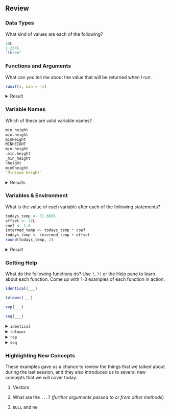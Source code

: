 ## Review

### Data Types

What kind of values are each of the following?

```r
10L
1.2345
"three"
```

### Functions and Arguments

What can you tell me about the value that will be returned when I run:

```r
runif(1, min = -1)
```

<details><summary>Result</summary>
```r
```
</details>

### Variable Names

Which of these are valid variable names?

```r
min_height
min.height
minHeight
MINHEIGHT
min-height
.min.height
_min_height
0height
min0height
`Minimum Height`
```

<details><summary>Results</summary>

These are all fine:

```r
min_height <- 14
min.height <- 14
minHeight <- 14
MINHEIGHT <- 14

min0height <- 14
`Minimum Height` <- 14
```

This one works, but creates a hidden variable.

```r
.min.height <- 14
```

These don't work and will cause an error.

```r
# Can't start with an `_`
_min_height <- 14

# This is subtraction
min-height <- 14

# Can't start with a number
0height <- 14
```
</details>

### Variables & Environment

What is the value of each variable after each of the following statements?

```r
todays_temp <- 31.6666
offset <- 32L
coef <- 1.8
intermed_temp <- todays_temp * coef
todays_temp <- intermed_temp + offset
round(todays_temp, 2)
```

<details><summary>Result</summary>
```r
```
</details>

### Getting Help

What do the following functions do?
Use `?`, `??` or the [Help]{.rstudio-tab} pane to learn about each function.
Come up with 1-3 examples of each function in action.

```r
identical(___)

tolower(___)

rep(___)

seq(___)
```

<details><summary>`identical`</summary>

> The safe and reliable way to test two objects for being exactly equal. It returns TRUE in this case, FALSE in every other case.

```r
identical(1, 1L)

identical(-0, +0, num.eq = FALSE)

identical(1, NULL)
```
</details>

<details><summary>`tolower`</summary>

> Translate characters in character vectors, in particular from upper to lower case or vice versa.

```r
tolower("APPLE")

tolower("Help")

toupper("banana")
```
</details>

<details><summary>`rep`</summary>

> `rep()` replicates the values in `x`.

```r
rep(1:4, 2)
rep(1:4, each = 2)       # not the same.
rep(1:4, c(2,2,2,2))     # same as second.
rep(1:4, c(2,1,2,1))
rep(1:4, each = 2, len = 4)    # first 4 only.
rep(1:4, each = 2, len = 10)   # 8 integers plus two recycled 1's.
rep(1:4, each = 2, times = 3)  # length 24, 3 complete replications
```
</details>

<details><summary>`seq`</summary>

> Generate regular sequences. seq is a standard generic with a default method. seq.int is a primitive which can be much faster but has a few restrictions. seq_along and seq_len are very fast primitives for two common cases.

```r
seq(1, 9)
seq(0, 1, by = 0.1)
seq(0, 1, length.out = 11)
seq(1, 9, by = 2)     # matches 'end'
seq(1, 9, by = pi)    # stays below 'end'
seq(1, 6, by = 3)
seq(1.575, 5.125, by = 0.05)
seq(17) # same as 1:17, or even better seq_len(17)
```
</details>

### Highlighting New Concepts

These examples gave us a chance to review the things that we talked about during the last session, and they also introduced us to several new concepts that we will cover today.

1. Vectors

1. What are the `...`? (_further arguments passed to or from other methods_)

1. `NULL` and `NA`
